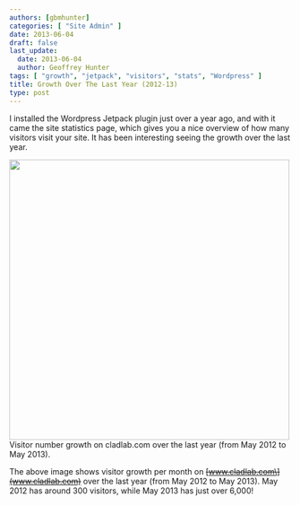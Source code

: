 ```yaml
---
authors: [gbmhunter]
categories: [ "Site Admin" ]
date: 2013-06-04
draft: false
last_update:
  date: 2013-06-04
  author: Geoffrey Hunter
tags: [ "growth", "jetpack", "visitors", "stats", "Wordpress" ]
title: Growth Over The Last Year (2012-13)
type: post
---
```



I installed the Wordpress Jetpack plugin just over a year ago, and with it came the  site statistics page, which gives you a nice overview of how many visitors visit your site. It has been interesting seeing the growth over the last year.


<Image src={cladlab_growth_over_the_last_year} width="500px">Visitor number growth on cladlab.com over the last year (from May 2012 to May 2013).</Image>

The above image shows visitor growth per month on ~~\[www.cladlab.com\](www.cladlab.com)~~ over the last year (from May 2012 to May 2013). May 2012 has around 300 visitors, while May 2013 has just over 6,000!

